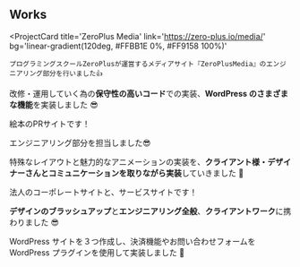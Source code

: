 ## Works

<ProjectCard
	title='ZeroPlus Media'
	link='https://zero-plus.io/media/'
	bg='linear-gradient(120deg, #FFBB1E 0%, #FF9158 100%)'
>
	プログラミングスクールZeroPlusが運営するメディアサイト『ZeroPlusMedia』のエンジニアリング部分を行いました👍

改修・運用していく為の**保守性の高いコード**での実装、**WordPress のさまざまな機能**を実装しました 😎

</ProjectCard>
<ProjectCard
	title='ドクターバク'
	link='https://www2.sunmark.co.jp/drbaku/'
	bg='linear-gradient(120deg, #F09D80 0%, #F03A0E 100%)'
>
  絵本のPRサイトです！
  
  エンジニアリング部分を担当しました😎

特殊なレイアウトと魅力的なアニメーションの実装を、**クライアント様・デザイナーさんとコミュニケーションを取りながら実装**していきました 🤩

</ProjectCard>
<ProjectCard
	title='株式会社シグマライズ'
	link='https://sigmarize.com/'
	bg='linear-gradient(120deg, #8c4bd0 0%, #c14bd0 100%)'
>
	法人のコーポレートサイトと、サービスサイトです！

**デザインのブラッシュアップ**と**エンジニアリング全般**、**クライアントワーク**に携わりました 😎

WordPress サイトを３つ作成し、決済機能やお問い合わせフォームを WordPress プラグインを使用して実装しました 💪

</ProjectCard>
